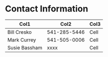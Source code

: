 # Contact Information {#sec-general-contact}

| Col1          | Col2         | Col3 |
|---------------|--------------|------|
| Bill Cresko   | 541-285-5446 | Cell |
| Mark Currey   | 541-505-0006 | Cell |
| Susie Bassham | xxxx         | Cell |
